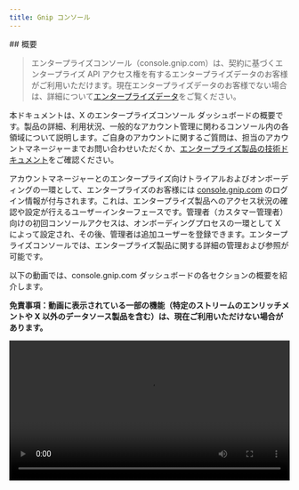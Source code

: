 ```yaml
---
title: Gnip コンソール
---
```


<div id="overview">
  ## 概要
</div>

> エンタープライズコンソール（console.gnip.com）は、契約に基づくエンタープライズ API アクセス権を有するエンタープライズデータのお客様がご利用いただけます。現在エンタープライズデータのお客様でない場合は、詳細について[エンタープライズデータ](https://developer.x.com/en/products/x-api/enterprise)をご覧ください。

本ドキュメントは、X のエンタープライズコンソール ダッシュボードの概要です。製品の詳細、利用状況、一般的なアカウント管理に関わるコンソール内の各領域について説明します。ご自身のアカウントに関するご質問は、担当のアカウントマネージャーまでお問い合わせいただくか、[エンタープライズ製品の技術ドキュメント](/ja/x-api/enterprise-gnip-2.0/enterprise-gnip)をご確認ください。

アカウントマネージャーとのエンタープライズ向けトライアルおよびオンボーディングの一環として、エンタープライズのお客様には [console.gnip.com](http://console.gnip.com) のログイン情報が付与されます。これは、エンタープライズ製品へのアクセス状況の確認や設定が行えるユーザーインターフェースです。管理者（カスタマー管理者）向けの初回コンソールアクセスは、オンボーディングプロセスの一環として X によって設定され、その後、管理者は追加ユーザーを登録できます。エンタープライズコンソールでは、エンタープライズ製品に関する詳細の管理および参照が可能です。 

以下の動画では、console.gnip.com ダッシュボードの各セクションの概要を紹介します。 

**免責事項：動画に表示されている一部の機能（特定のストリームのエンリッチメントや X 以外のデータソース製品を含む）は、現在ご利用いただけない場合があります。**

<video controls width="100%">
  <source src="https://cdn.cms-twdigitalassets.com/content/dam/developer-twitter/videos/console.mp4" type="video/mp4" />

  お使いのブラウザは video タグをサポートしていません。
</video>

<div id="products-tab">
  ## Products タブ
</div>

[console.gnip.com](http://console.gnip.com) にアカウントでログインすると、ダッシュボードの Products タブが表示されます。このページには、現在お使いのアカウントで利用可能なエンタープライズ製品の概要が示されます。

PowerTrack や Decahose のようにストリーミング配信を利用する製品では、製品名とストリームラベル、現在のアクティブ接続数、（該当する場合）アクティブなルール数、直近24時間に配信されたアクティビティ（例：投稿）の件数（生のカウント）が一覧表示されます。

Search API のように REST 配信の製品では、製品名、ラベル（「streams」としても表示）、これらのエンドポイントを通じて返された現在のアクティビティ（例：投稿）、およびエンドポイントごとの各種リクエスト件数が表示されます。

[Usage API](/ja/x-api/enterprise-gnip-2.0/fundamentals/usage) を使用すると、これらのデータの多くをプログラムから取得できます。

各ストリームの詳細は、名前または設定ボタンをクリックすると確認できます。

<Frame>
  <img src="/images/products-tab.png.twimg.1920.png" />
</Frame>

<div id="overview">
  ### 概要
</div>

メインダッシュボードで任意のストリームをクリックすると、そのストリームの概要ページに移動します。

ストリーミング配信プロダクトの場合、このページには以下が含まれます。

1. 各ストリーム接続経由で配信されるアクティビティ数のボリュームチャート
2. ストリームで現在アクティブな接続の詳細（接続 ID と IP アドレス）
3. そのストリームにおける最近の接続・切断・ルール更新イベントのログ

チャートの尺度は右上のリンクで調整できます。個々の接続や切断の表示は、チャート直下の凡例で該当するキーをクリックして切り替えられます。

<Frame>
  <img src="/images/stream-overview.png.twimg.1920.png" />
</Frame>

<div id="connections">
  ### 接続
</div>

Connections ページでは、ストリームで最近発生した接続イベントの詳細を表示します。各接続の開始・終了時刻（UTC の24時間表記）、接続の継続時間、接続元サーバーの IP、参照用の一意の接続 ID、現在の接続ステータスが含まれます。ステータスは指定された接続の最新イベントに対応し、たとえば「Client Connected」や切断（切断の種類付き）を示します。接続のデバッグの詳細は、[Disconnections Explained ガイド](/ja/x-api/enterprise-gnip-2.0/powertrack-api#integrating-with-powertrack)を参照してください。

<Frame>
  <img src="/images/connections.png.twimg.1920.png" />
</Frame>

<div id="api-help">
  ### API ヘルプ
</div>

API ヘルプページには、ストリーム向けの API エンドポイント URL と、該当する場合はそのストリームの Rules API エンドポイントが記載されています。加えて、curl のサンプルコマンド、ストリームエンドポイントへの接続手順、さらにストリームの Rules API エンドポイントを使用してルールをプログラムから追加・削除・一覧取得する方法が含まれます。

<Frame>
  <img src="/images/api-help.png.twimg.1920.png" />
</Frame>

<div id="rules">
  ### ルール
</div>

Rules タブは PowerTrack ストリームで使用でき、ユーザーインターフェースからプレーンテキストのルールを手動入力して、すばやく始められる簡便な方法を提供します。なお、このインターフェースで手動追加できるルールは最大 1000 件までで、初期テストのみに使用してください。本番環境では、[Rules API](/ja/x-api/enterprise-gnip-2.0/powertrack-api#api-reference-index) を使用してルールをプログラムで管理することを推奨します。

<Frame>
  <img src="/images/rules.png.twimg.1920.png" />
</Frame>

<div id="settings">
  ### 設定
</div>

「設定」タブでは、ストリーム内データの出力形式を切り替えられ、複数の形式オプションが利用できます。形式を切り替えるには、各オプションを示すラジオボタンを使用します。変更はストリームへ再接続すると反映されます。なお、この設定を更新すると次回のリクエストまたは接続時に即時適用され、新しい形式によってはパーサーが動作しなくなる可能性があります。 

**注意:** 最も多くのデータを取得するための推奨設定は「データを元の形式のままにする」です。これにより、[こちら](/ja/x-api/enterprise-gnip-2.0/fundamentals/data-dictionary#post-object)で説明している拡張済みのネイティブ形式でデータが返されます。Activity Streams 形式については[こちら](/ja/x-api/enterprise-gnip-2.0/fundamentals/data-dictionary#activity-object)をご参照ください。

<Frame>
  <img src="/images/settings-format.png.twimg.1920.png" />
</Frame>

<div id="usage-tab">
  ## Usage タブ
</div>

Usage タブでは、さまざまな期間にわたるストリームの利用状況に関するインサイトを提供します。利用状況情報にプログラムからアクセスするには、[Usage API](/ja/x-api/enterprise-gnip-2.0/fundamentals/usage)を参照してください。

<div id="monthly">
  ### 月次
</div>

月次使用状況ページでは、製品別に分解されたストリームの使用量が表示されます。たとえば、特定のデータソースに対するカバレッジ製品（例：PowerTrack、Historical PowerTrack、PowerTrack Replay）は、個別のデータに加えて合算のロールアップ件数を提供するため、ひとまとめに表示されます。件数には、当月累計、推定月末値（今月これまでの使用量と残り期間に基づく）、および過去2か月分の件数が含まれます。

なお、これらの件数は製品およびストリームごとに重複排除されています。同じ PowerTrack ストリームに複数の接続で同一の投稿を受信した場合でも、本用途ではその投稿は1回としてカウントされます。件数は協定世界時 00:00 に、24時間ごとに更新されます。

<div id="daily">
  ### 日次
</div>

Daily Usage ページでは、当月の各日について、プロダクト別に集計した日次の重複排除済み件数を提供します。件数は24時間ごと、UTCの00:00に更新されます。

<div id="rules">
  ### ルール
</div>

ルールの上限は、契約している PowerTrack ルールパッケージに基づき、同一の「タイプ」に属するすべてのストリームに適用されます。カウントは、新しいルールが追加または削除されるたびに更新されます。

<div id="account-tab">
  ## アカウント タブ
</div>

<div id="my-profile">
  ### マイプロフィール
</div>

個人のユーザープロフィールの詳細を表示し、ここでパスワードを変更できます。あわせて、アカウント固有の利用閾値通知を設定できます。API のステータス通知は https://api.twitterstat.us のステータスページで確認できます。

<div id="account-settings">
  ### アカウント設定
</div>

ユーザーの追加・削除・編集に加え、個々のユーザー向けのメール通知や利用量しきい値アラートを設定できます。

<Frame>
  <img src="/images/account-settings.png.twimg.1920.png" />
</Frame>

ユーザーには3種類があります：Account Admin、User、Email Only。

- Account Admin は他のユーザーの作成／削除／編集が可能で、エンタープライズ API に接続する際にユーザー名（メールアドレス）とパスワードによるベーシック認証を使用できます

- User は他のユーザーの作成や変更はできませんが、エンタープライズ API に接続する際にユーザー名（メールアドレス）とパスワードによるベーシック認証を使用できます

- Email Only ユーザーはダッシュボードにアクセスできず、エンタープライズ API への接続権限もありません。通知セクションで受信するように設定されている場合にのみ通知を受け取ります。

<div id="usage-thresholds">
  ### 使用量のしきい値
</div>

製品ごとに使用量のしきい値を設定します。プロフィールで通知を有効にしているユーザーには、各製品の警告しきい値と重大しきい値の両方に対してメールアラートが送信されます。

<Frame>
  <img src="/images/usage-thresholds.png.twimg.1920.png" />
</Frame>

これらのしきい値は毎日 19:30（UTC）に1回のみ評価され、リアルタイムでは評価されませんのでご注意ください。